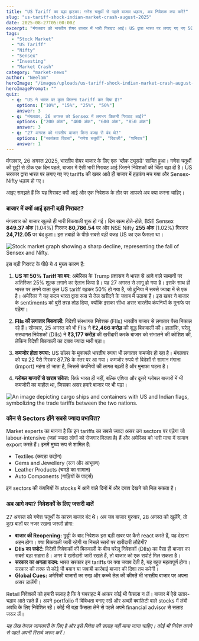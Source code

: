 ```yaml
---
title: "US Tariff का बड़ा झटका: गणेश चतुर्थी से पहले बाजार धड़ाम, अब निवेशक क्या करें?"
slug: "us-tariff-shock-indian-market-crash-august-2025"
date: 2025-08-27T05:00:00Z
excerpt: "मंगलवार को भारतीय शेयर बाजार में भारी गिरावट आई। US द्वारा भारत पर लगाए गए नए 50% tariff के ऐलान से Sensex 800 से ज्यादा अंक टूट गया। जानें इस गिरावट की वजह और आगे की रणनीति।"
tags:
  - "Stock Market"
  - "US Tariff"
  - "Nifty"
  - "Sensex"
  - "Investing"
  - "Market Crash"
category: "market-news"
author: "Neelam"
heroImage: "/images/uploads/us-tariff-shock-indian-market-crash-august-2025/hero-image.jpg"
heroImagePrompt: ""
quiz:
  - q: "US ने भारत पर कुल कितना tariff कर दिया है?"
    options: ["10%", "15%", "25%", "50%"]
    answer: 3
  - q: "मंगलवार, 26 अगस्त को Sensex में लगभग कितनी गिरावट आई?"
    options: ["200 अंक", "400 अंक", "600 अंक", "850 अंक"]
    answer: 3
  - q: "27 अगस्त को भारतीय बाजार किस वजह से बंद थे?"
    options: ["स्वतंत्रता दिवस", "गणेश चतुर्थी", "दिवाली", "शनिवार"]
    answer: 1
---
```


मंगलवार, 26 अगस्त 2025, भारतीय शेयर बाजार के लिए एक 'ब्लैक ट्यूसडे' साबित हुआ। गणेश चतुर्थी की छुट्टी से ठीक एक दिन पहले, बाजार में ऐसी भारी गिरावट आई जिसने निवेशकों की चिंता बढ़ा दी है। US सरकार द्वारा भारत पर लगाए गए नए tariffs की खबर आते ही बाजार में हड़कंप मच गया और Sensex-Nifty धड़ाम हो गए।

आइए समझते हैं कि यह गिरावट क्यों आई और एक निवेशक के तौर पर आपको अब क्या करना चाहिए।

### बाजार में क्यों आई इतनी बड़ी गिरावट?

मंगलवार को बाजार खुलते ही भारी बिकवाली शुरू हो गई। दिन खत्म होते-होते, BSE Sensex **849.37 अंक** (1.04%) गिरकर **80,786.54** पर और NSE Nifty **255 अंक** (1.02%) गिरकर **24,712.05** पर बंद हुआ। इस तबाही के पीछे सबसे बड़ी वजह US का एक फैसला था।

![Stock market graph showing a sharp decline, representing the fall of Sensex and Nifty.](/images/uploads/us-tariff-shock-indian-market-crash-august-2025/market-decline.png)

इस बड़ी गिरावट के पीछे ये 4 मुख्य कारण हैं:

1.  **US का 50% Tariff का बम:** अमेरिका के Trump प्रशासन ने भारत से आने वाले सामानों पर अतिरिक्त 25% शुल्क लगाने का ऐलान किया है। यह 27 अगस्त से लागू हो गया है। इसके साथ ही भारत पर लगने वाला कुल US tariff बढ़कर 50% हो गया है, जो दुनिया में सबसे ज्यादा में से एक है। अमेरिका ने यह कदम भारत द्वारा रूस से तेल खरीदने के जवाब में उठाया है। इस खबर ने बाजार के sentiments को बुरी तरह तोड़ दिया, क्योंकि इसका सीधा असर भारतीय कंपनियों के मुनाफे पर पड़ेगा।

2.  **FIIs की लगातार बिकवाली:** विदेशी संस्थागत निवेशक (FIIs) भारतीय बाजार से लगातार पैसा निकाल रहे हैं। सोमवार, 25 अगस्त को भी FIIs ने **₹2,466 करोड़** की शुद्ध बिकवाली की। हालांकि, घरेलू संस्थागत निवेशकों (DIIs) ने **₹3,177 करोड़** की खरीदारी करके बाजार को संभालने की कोशिश की, लेकिन विदेशी बिकवाली का दबाव ज्यादा भारी पड़ा।

3.  **कमजोर होता रुपया:** US डॉलर के मुकाबले भारतीय रुपया भी लगातार कमजोर हो रहा है। मंगलवार को यह 22 पैसे गिरकर 87.78 के स्तर पर आ गया। कमजोर रुपये से विदेशों से सामान मंगाना (import) महंगा हो जाता है, जिससे कंपनियों की लागत बढ़ती है और मुनाफा घटता है।

4.  **ग्लोबल बाजारों से खराब संकेत:** सिर्फ भारत ही नहीं, बल्कि एशिया और दूसरे ग्लोबल बाजारों में भी कमजोरी का माहौल था, जिसका असर हमारे बाजार पर भी पड़ा।

![An image depicting cargo ships and containers with US and Indian flags, symbolizing the trade tariffs between the two nations.](/images/uploads/us-tariff-shock-indian-market-crash-august-2025/trade-tariffs.png)

### कौन से Sectors होंगे सबसे ज्यादा प्रभावित?

Market experts का मानना है कि इन tariffs का सबसे ज्यादा असर उन sectors पर पड़ेगा जो labour-intensive (जहां ज्यादा लोगों को रोजगार मिलता है) हैं और अमेरिका को भारी मात्रा में सामान export करते हैं। इनमें मुख्य रूप से शामिल हैं:
*   Textiles (कपड़ा उद्योग)
*   Gems and Jewellery (रत्न और आभूषण)
*   Leather Products (चमड़े का सामान)
*   Auto Components (गाड़ियों के पार्ट्स)

इन sectors की कंपनियों के stocks में आने वाले दिनों में और दबाव देखने को मिल सकता है।

### अब आगे क्या? निवेशकों के लिए जरूरी बातें

27 अगस्त को गणेश चतुर्थी के कारण बाजार बंद थे। अब जब बाजार गुरुवार, 28 अगस्त को खुलेंगे, तो कुछ बातों पर नजर रखना जरूरी होगा:

*   **बाजार की Reopening:** छुट्टी के बाद निवेशक इस बड़ी खबर पर कैसे react करते हैं, यह देखना अहम होगा। क्या बिकवाली जारी रहेगी या निचले स्तरों पर खरीदारी लौटेगी?
*   **DIIs का सपोर्ट:** विदेशी निवेशकों की बिकवाली के बीच घरेलू निवेशकों (DIIs) का पैसा ही बाजार का सबसे बड़ा सहारा है। अगर वे खरीदारी जारी रखते हैं, तो बाजार को एक सपोर्ट मिल सकता है।
*   **सरकार का अगला कदम:** भारत सरकार इन tariffs पर क्या जवाब देती है, यह बहुत महत्वपूर्ण होगा। सरकार की तरफ से कोई भी बयान या जवाबी कार्रवाई बाजार की दिशा तय करेगी।
*   **Global Cues:** अमेरिकी बाजारों का रुख और कच्चे तेल की कीमतें भी भारतीय बाजार पर अपना असर डालेंगी।

Retail निवेशकों को हमारी सलाह है कि वे घबराहट में आकर कोई भी फैसला न लें। बाजार में ऐसे उतार-चढ़ाव आते रहते हैं। अपने portfolio में विविधता बनाए रखें और अच्छी क्वालिटी वाले stocks में लंबी अवधि के लिए निवेशित रहें। कोई भी बड़ा फैसला लेने से पहले अपने financial advisor से सलाह जरूर लें।

*यह लेख केवल जानकारी के लिए है और इसे निवेश की सलाह नहीं माना जाना चाहिए। कोई भी निवेश करने से पहले अपनी रिसर्च जरूर करें।*